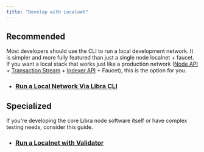 ```yaml
---
title: "Develop with Localnet"
---
```


## Recommended

Most developers should use the CLI to run a local development network.
It is simpler and more fully featured than just a single node localnet + faucet.
If you want a local stack that works just like a production network
([Node API](/build/apis) + [Transaction Stream](/build/indexer/txn-stream) +
[Indexer API](/build/indexer) + Faucet), this is the option for you.

- ### [Run a Local Network Via Libra CLI](/network/nodes/localnet/local-development-network)

## Specialized

If you're developing the core Libra node software itself or have complex testing needs, consider this guide.

- ### [Run a Localnet with Validator](/network/nodes/localnet/run-a-localnet)
